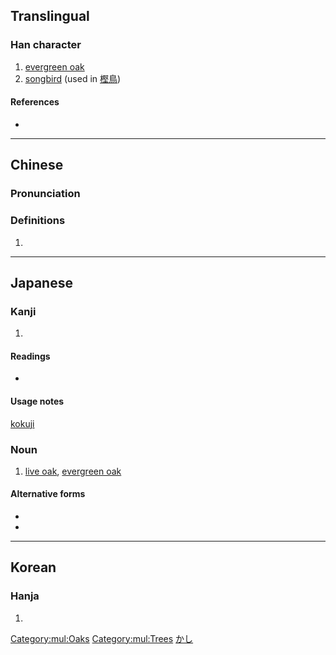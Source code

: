 {{character info/new}}
==Translingual==

===Han character===
{{Han char|rn=75|rad=木|as=11|sn=15|four=|canj=DSEG|ids=⿰木堅}}

# [[evergreen oak]]
# [[songbird]] (used in [[樫鳥]])

====References====
* {{Han ref|kx=0551.181|dkj=15485|dj=0939.190|hdz=21276.050|uh=6A2B|ud=27179}}

[[Category:mul:Oaks]]
[[Category:mul:Trees]]

----

==Chinese==
{{zh-forms|s=㭴}}

===Pronunciation===
{{zh-pron
|m=jiān
|c=gin1
|mc=
|oc=
|ma=
|cat=n
}}

===Definitions===
{{zh-hanzi}}

# {{rfdef|lang=zh}}

----

==Japanese==

===Kanji===
{{ja-kanji|grade=|rs=木11}}

# {{defn|lang=ja|sort=木11}}

====Readings====
* {{ja-readings|on=|kun=[[かし]] (kashi)}}

====Usage notes====
[[kokuji]]

{{ja-kanjitab|かし|yomi=k}}

===Noun===
{{ja-noun|かし|カシ}}

# [[live oak]], [[evergreen oak]]

====Alternative forms====
* {{l/ja|橿}}
* {{l/ja|櫧}}

[[Category:ja:Oaks|かし]]

----

==Korean==

===Hanja===
{{ko-hanja|hangeul=[[견]]|eumhun=|rv=gyeon|mr=kyŏn|y=kyen}}

# {{defn|lang=ko|sort=木11}}